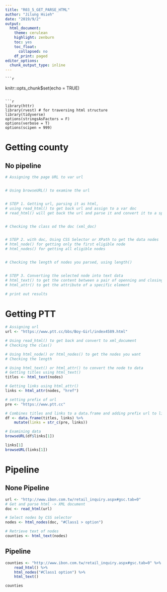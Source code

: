 ```yaml
---
title: "R03_5_GET_PARSE_HTML"
author: "Jilung Hsieh"
date: "2019/9/2"
output:
  html_document:
    theme: cerulean
    highlight: zenburn
    toc: yes
    toc_float:
      collapsed: no
    df_print: paged
editor_options:
  chunk_output_type: inline
---
```

    
    ```r
knitr::opts_chunk$set(echo = TRUE)
```

```r
library(httr)
library(rvest) # for traversing html structure
library(tidyverse)
options(stringsAsFactors = F)
options(verbose = T)
options(scipen = 999)
```


# Getting county

## No pipeline

```r
# Assigning the page URL to var url


# Using browseURL() to examine the url


# STEP 1. Getting url, parsing it as html, 
# using read_html() to get back url and assign to a var doc
# read_html() will get back the url and parse it and convert it to a specific datatype, named html_document.


# Checking the class od the doc (xml_doc)


# STEP 2. with doc, Using CSS Selector or XPath to get the data nodes
# html_node() for getting only the first eligible node
# html_nodes() for getting all eligible nodes


# Checking the length of nodes you parsed, using length()


# STEP 3. Converting the selected node into text data
# html_text() to get the content between a pair of openning and closing tags
# html_attr() to get the attribute of a specific element

# print out results


```



# Getting PTT
```r
# Assigning url
url <- "https://www.ptt.cc/bbs/Boy-Girl/index4589.html"

# Using read_html() to get back and convert to xml_document
# Checking the clas()

# Using html_node() or html_nodes() to get the nodes you want
# Checking the length

# Using html_text() or html_attr() to convert the node to data
# Getting titles using html_text()
titles <- html_text(nodes)

# Getting links using html_attr()
links <- html_attr(nodes, "href")

# setting prefix of url
pre <- "https://www.ptt.cc"

# Combines titles and links to a data.frame and adding prefix url to links
df <- data.frame(titles, links) %>%
    mutate(links = str_c(pre, links))

# Examining data
browseURL(df$links[1])

links[1]
browseURL(links[1])
```


# Pipeline

## None Pipeline
```r
url <- "http://www.ibon.com.tw/retail_inquiry.aspx#gsc.tab=0"
# Get and parse html -> XML document
doc <- read_html(url)

# Select nodes by CSS selector
nodes <- html_nodes(doc, "#Class1 > option")

# Retrieve text of nodes
counties <- html_text(nodes)
```



## Pipeline
```r

counties <- "http://www.ibon.com.tw/retail_inquiry.aspx#gsc.tab=0" %>%
    read_html() %>%
    html_nodes("#Class1 option") %>%
    html_text()

counties
```
